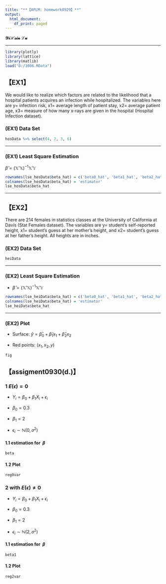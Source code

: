```yaml
---
title: "**【APLM: homework0929】**"
output: 
  html_document:
    df_print: paged
---
```


**$\mathcal{YiHsin}\;\mathcal{Lu}$**

****

  
```r
library(plotly)
library(lattice)
library(matlib)
load("D:/1006.RData")
```


## **【EX1】**
We would like to realize which factors are related to the likelihood that a hospital patients acquires an infection while hospitalized. The variables here are y= infection risk, x1= average length of patient stay, x2= average patient age, x3= measure of how many x-rays are given in the hospital (Hospital Infection dataset). 

### **(EX1) Data Set**

```r
hosData %>% select(4, 2, 3, 6)
```

****

### **(EX1) Least Square Estimation**

$\hat\beta = (\mathbb{X}'\mathbb{X})^{-1}\mathbb{X}'\mathbb{Y}$

```r
rownames(lse_hosData$beta_hat) = c('beta0_hat', 'beta1_hat', 'beta2_hat', 'beta3_hat')
colnames(lse_hosData$beta_hat) = 'estimator'
lse_hosData$beta_hat
```

****

## **【EX2】**
There are 214 females in statistics classes at the University of California at Davis (Stat Females dataset). The variables are y= student’s self-reported height, x1= student’s guess at her mother’s height, and x2= student’s guess at her father’s height. All heights are in inches.

### **(EX2) Data Set**

```r
heiData
```

****

### **(EX2) Least Square Estimation**

* $\hat\beta = (\mathbb{X}'\mathbb{X})^{-1}\mathbb{X}'\mathbb{Y}$

```r
rownames(lse_heiData$beta_hat) = c('beta0_hat', 'beta1_hat', 'beta2_hat')
colnames(lse_heiData$beta_hat) = 'estimator'
lse_heiData$beta_hat
```

****

### **(EX2) Plot**

* Surface: $\hat{y} = \hat\beta_{0}+\hat\beta_{1}x_1+\hat\beta_{2}x_2$

* Red points: $(x_1,x_2,y)$

```r
fig
```

## **【assigment0930(d.)】**

### **1 $E(\epsilon)=0$**

* $Y_i = \beta_{0}+\beta_{1}X_i+\epsilon_i$

* $\beta_{0} = 0.3$

* $\beta_{1} = 2$

* $\epsilon_i\sim\mathbb{N}(0, \sigma^2)$

#### **1.1 estimation for $\;\beta$**

```r
beta
```

#### **1.2 Plot**

```r
reg0var
```

### **2 with $E(\epsilon)\neq 0$**

* $Y_i = \beta_{0}+\beta_{1}X_i+\epsilon_i$

* $\beta_{0} = 0.3$

* $\beta_{1} = 2$

* $\epsilon_i\sim\mathbb{N}(2, \sigma^2)$

#### **1.1 estimation for $\;\beta$**

```r
beta1
```

#### **1.2 Plot**

```r
reg2var
```